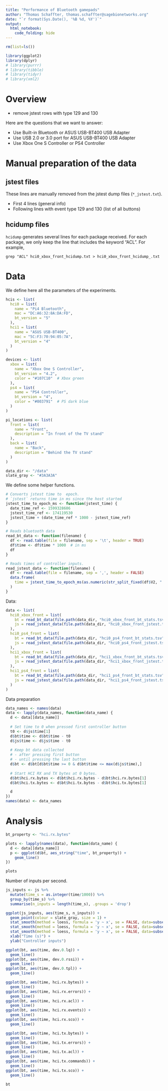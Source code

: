 ```yaml
---
title: "Performance of Bluetooth gamepads"
author: "Thomas Schaffter, thomas.schaffter@sagebionetworks.org"
date: "`r format(Sys.Date(), '%B %d, %Y')`"
output: 
  html_notebook:
    code_folding: hide
---
```


```r
rm(list=ls())

library(ggplot2)
library(dplyr)
# library(purrr)
# library(tibble)
# library(tidyr)
# library(xml2)
```

# Overview

- remove jstest rows with type 129 and 130

Here are the questions that we want to answer:

- Use Built-in Bluetooth or ASUS USB-BT400 USB Adapter
- Use USB 2.0 or 3.0 port for ASUS USB-BT400 USB Adapter
- Use Xbox One S Controller or PS4 Controller

# Manual preparation of the data

## jstest files

These lines are manually removed from the jstest dump files (`*_jstest.txt`).

- First 4 lines (general info)
- Following lines with event type 129 and 130 (list of all buttons)

## hcidump files

`hcidump` generates several lines for each package received. For each package,
we only keep the line that includes the keyword "ACL". For example,

```
grep "ACL" hci0_xbox_front_hcidump.txt > hci0_xbox_front_hcidump_.txt
```

# Data

We define here all the parameters of the experiments.

```r
hcis <- list(
  hci0 = list(
    name = "Pi4 Bluetooth",
    mac = "DC:A6:32:8A:DA:FD",
    bt_version = "5"
  ),
  hci1 = list(
    name = "ASUS USB-BT400",
    mac = "5C:F3:70:94:05:7A",
    bt_version = "4"
  )
)

devices <- list(
  xbox = list(
    name = "Xbox One S Controller",
    bt_version = "4.2",
    color = "#107C10"  # Xbox green
  ),
  ps4 = list(
    name = "PS4 Controller",
    bt_version = "4",
    color = "#003791"  # PS dark blue
  )
)

pi_locations <- list(
  front = list(
    name = "Front",
    description = "In front of the TV stand"
  ),
  back = list(
    name = "Back",
    description = "Behind the TV stand"
  )
)

data_dir <- "/data"
slate_gray <- "#3A3A3A"
```

We define some helper functions.

```r
# Converts jstest time to  epoch.
# `jstest` returns time in ms since the host started
jstest_time_to_epoch_ms <- function(jstest_time) {
  date_time_ref <- 1599328606
  jstest_time_ref <- 174119530
  jstest_time + (date_time_ref * 1000 - jstest_time_ref)
}

# Reads bluetooth data
read_bt_data <- function(filename) {
  df <- read.table(file = filename, sep = '\t', header = TRUE)
  df$time <- df$time * 1000  # in ms
  df
}

# Reads times of controller inputs.
read_jstest_data <- function(filename) {
  df <- read.table(file = filename, sep = ',', header = FALSE)
  data.frame(
    time = jstest_time_to_epoch_ms(as.numeric(str_split_fixed(df$V2, " ", 3)[,3]))
  )
}
```

Data:

```r
data <- list(
  hci0_xbox_front = list(
    bt = read_bt_data(file.path(data_dir, "hci0_xbox_front_bt_stats.tsv")),
    js = read_jstest_data(file.path(data_dir, "hci0_xbox_front_jstest.tsv"))
  ),
  hci0_ps4_front = list(
    bt = read_bt_data(file.path(data_dir, "hci0_ps4_front_bt_stats.tsv")),
    js = read_jstest_data(file.path(data_dir, "hci0_ps4_front_jstest.tsv"))
  ),
  hci1_xbox_front = list(
    bt = read_bt_data(file.path(data_dir, "hci1_xbox_front_bt_stats.tsv")),
    js = read_jstest_data(file.path(data_dir, "hci1_xbox_front_jstest.tsv"))
  ),
  hci1_ps4_front = list(
    bt = read_bt_data(file.path(data_dir, "hci1_ps4_front_bt_stats.tsv")),
    js = read_jstest_data(file.path(data_dir, "hci1_ps4_front_jstest.tsv"))
  )
)
```

Data preparation

```r
data_names <- names(data)
data <- lapply(data_names, function(data_name) {
  d <- data[[data_name]]
  
  # Set time to 0 when pressed first controller button
  t0 <- d$js$time[1]
  d$bt$time <- d$bt$time - t0
  d$js$time <- d$js$time - t0
  
  # Keep bt data collected
  # - after pressing first button
  # - until pressing the last button
  d$bt <- d$bt[d$bt$time >= 0 & d$bt$time <= max(d$js$time),]
  
  # Start HCI RX and TX bytes at 0 bytes.
  d$bt$hci.rx.bytes <- d$bt$hci.rx.bytes - d$bt$hci.rx.bytes[1]
  d$bt$hci.tx.bytes <- d$bt$hci.tx.bytes - d$bt$hci.tx.bytes[1]

  d
})
names(data) <- data_names
```

# Analysis



```r
bt_property <- "hci.rx.bytes"

plots <- lapply(names(data), function(data_name) {
  d <- data[[data_name]]
  p <- ggplot(d$bt, aes_string("time", bt_property)) +
    geom_line()
})

plots
```





Number of inputs per second.

```r
js_inputs <- js %>%
  mutate(time_s = as.integer(time/1000)) %>%
  group_by(time_s) %>%
  summarise(n_inputs = length(time_s), .groups = 'drop')

ggplot(js_inputs, aes(time_s, n_inputs)) +
  geom_point(colour = slate_gray, size = 1) +
  stat_smooth(method = loess, formula = 'y ~ x', se = FALSE, data=subset(js_inputs, time_s <= 60)) +
  stat_smooth(method = loess, formula = 'y ~ x', se = FALSE, data=subset(js_inputs, time_s > 120 & time_s <= 180)) +
  stat_smooth(method = loess, formula = 'y ~ x', se = FALSE, data=subset(js_inputs, time_s > 240 & time_s <= 300)) +
  xlab("Time (s)") +
  ylab("Controller inputs")
```







```r
ggplot(bt, aes(time, dev.0.lq)) +
  geom_line()
ggplot(bt, aes(time, dev.0.rssi)) +
  geom_line()
ggplot(bt, aes(time, dev.0.tpl)) +
  geom_line()
```


```r
ggplot(bt, aes(time, hci.rx.bytes)) +
  geom_line()
ggplot(bt, aes(time, hci.rx.errors)) +
  geom_line()
ggplot(bt, aes(time, hci.rx.acl)) +
  geom_line()
ggplot(bt, aes(time, hci.rx.events)) +
  geom_line()
ggplot(bt, aes(time, hci.rx.sco)) +
  geom_line()
```
```r
ggplot(bt, aes(time, hci.tx.bytes)) +
  geom_line()
ggplot(bt, aes(time, hci.tx.errors)) +
  geom_line()
ggplot(bt, aes(time, hci.tx.acl)) +
  geom_line()
ggplot(bt, aes(time, hci.tx.commands)) +
  geom_line()
ggplot(bt, aes(time, hci.tx.sco)) +
  geom_line()
```






```r
bt
```

